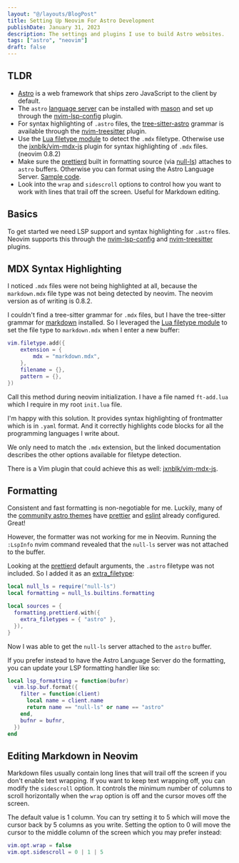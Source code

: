 ```yaml
---
layout: "@/layouts/BlogPost"
title: Setting Up Neovim For Astro Development
publishDate: January 31, 2023
description: The settings and plugins I use to build Astro websites.
tags: ["astro", "neovim"]
draft: false
---
```


## TLDR

- [Astro](https://astro.build) is a web framework that ships zero JavaScript to the client by default.
- The `astro` [language server](https://github.com/withastro/language-tools/tree/main/packages/language-server) can be installed with [mason](https://github.com/williamboman/mason.nvim) and set up through the [nvim-lsp-config](https://github.com/neovim/nvim-lspconfig/blob/master/doc/server_configurations.md#astro) plugin.
- For syntax highlighting of `.astro` files, the [tree-sitter-astro](https://github.com/virchau13/tree-sitter-astro) grammar is available through the [nvim-treesitter](https://github.com/nvim-treesitter/nvim-treesitter#supported-languages) plugin.
- Use the [Lua filetype module](https://neovim.io/doc/user/lua.html#lua-filetype) to detect the `.mdx` filetype. Otherwise use the [jxnblk/vim-mdx-js](https://github.com/jxnblk/vim-mdx-js) plugin for syntax highlighting of `.mdx` files. (neovim 0.8.2)
- Make sure the [prettierd](https://github.com/fsouza/prettierd) built in formatting source (via [null-ls](https://github.com/jose-elias-alvarez/null-ls.nvim/blob/main/doc/BUILTINS.md#prettierd)) attaches to `astro` buffers. Otherwise you can format using the Astro Language Server. [Sample code](#formatting).
- Look into the `wrap` and `sidescroll` options to control how you want to work with lines that trail off the screen. Useful for Markdown editing.

## Basics

To get started we need LSP support and syntax highlighting for `.astro` files. Neovim supports this through the [nvim-lsp-config](https://github.com/neovim/nvim-lspconfig/blob/master/doc/server_configurations.md#astro) and [nvim-treesitter](https://github.com/nvim-treesitter/nvim-treesitter#supported-languages) plugins.

## MDX Syntax Highlighting

I noticed `.mdx` files were not being highlighted at all, because the `markdown.mdx` file type was not being detected by neovim. The neovim version as of writing is 0.8.2.

I couldn't find a tree-sitter grammar for `.mdx` files, but I have the tree-sitter grammar for [markdown](https://github.com/MDeiml/tree-sitter-markdown) installed. So I leveraged the [Lua filetype module](https://neovim.io/doc/user/lua.html#lua-filetype) to set the file type to `markdown.mdx` when I enter a new buffer:

```lua
vim.filetype.add({
	extension = {
		mdx = "markdown.mdx",
	},
	filename = {},
	pattern = {},
})
```

Call this method during neovim initialization. I have a file named `ft-add.lua` which I require in my root `init.lua` file.

I'm happy with this solution. It provides syntax highlighting of frontmatter which is in `.yaml` format. And it correctly highlights code blocks for all the programming languages I write about.

We only need to match the `.mdx` extension, but the linked documentation describes the other options available for filetype detection.

There is a Vim plugin that could achieve this as well: [jxnblk/vim-mdx-js](https://github.com/jxnblk/vim-mdx-js).

## Formatting

Consistent and fast formatting is non-negotiable for me. Luckily, many of the [community astro themes](https://astro.build/themes/) have [prettier](https://prettier.io/) and [eslint](https://eslint.org/) already configured. Great!

However, the formatter was not working for me in Neovim. Running the `:LspInfo` nvim command revealed that the `null-ls` server was not attached to the buffer.

Looking at the [prettierd](https://github.com/jose-elias-alvarez/null-ls.nvim/blob/main/doc/BUILTINS.md#prettierd) default arguments, the `.astro` filetype was not included. So I added it as an [extra_filetype](https://github.com/jose-elias-alvarez/null-ls.nvim/blob/main/doc/BUILTIN_CONFIG.md#filetypes):

```lua
local null_ls = require("null-ls")
local formatting = null_ls.builtins.formatting

local sources = {
  formatting.prettierd.with({
    extra_filetypes = { "astro" },
  }),
}
```

Now I was able to get the `null-ls` server attached to the `astro` buffer.

If you prefer instead to have the Astro Language Server do the formatting, you can update your LSP formatting handler like so:

```lua
local lsp_formatting = function(bufnr)
  vim.lsp.buf.format({
    filter = function(client)
      local name = client.name
      return name == "null-ls" or name == "astro"
    end,
    bufnr = bufnr,
  })
end
```

## Editing Markdown in Neovim

Markdown files usually contain long lines that will trail off the screen if you don't enable text wrapping. If you want to keep text wrapping off, you can modify the `sidescroll` option. It controls the minimum number of columns to scroll horizontally when the `wrap` option is off and the cursor moves off the screen.

The default value is 1 column. You can try setting it to 5 which will move the cursor back by 5 columns as you write. Setting the option to 0 will move the cursor to the middle column of the screen which you may prefer instead:

```lua
vim.opt.wrap = false
vim.opt.sidescroll = 0 | 1 | 5
```
